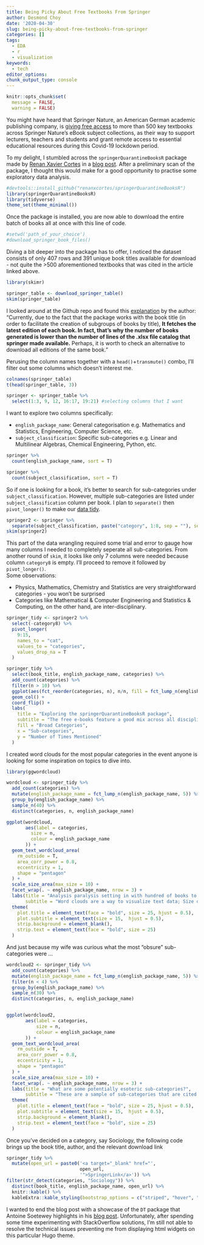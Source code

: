 ```yaml
---
title: Being Picky About Free Textbooks From Springer
author: Desmond Choy
date: '2020-04-30'
slug: being-picky-about-free-textbooks-from-springer
categories: []
tags:
  - EDA
  - r
  - visualization
keywords:
  - tech
editor_options: 
chunk_output_type: console
---
```


```r
knitr::opts_chunk$set(
  message = FALSE,
  warning = FALSE)
```

You might have heard that Springer Nature, an American German academic publishing company, is [giving free access](https://www.springernature.com/gp/librarians/news-events/all-news-articles/industry-news-initiatives/free-access-to-textbooks-for-institutions-affected-by-coronaviru/17855960) to more than 500 key textbooks across Springer Nature's eBook subject collections, as their way to support lecturers, teachers and students and grant remote access to essential educational resources during this Covid-19 lockdown period.  

To my delight, I stumbled across the `springerQuarantineBooksR` package made by [Renan Xavier Cortes](https://github.com/renanxcortes/springerQuarantineBooksR ) in a [blog post](https://www.statsandr.com/blog/a-package-to-download-free-springer-books-during-covid-19-quarantine/). After a preliminary scan of the package, I thought this would make for a good opportunity to practise some exploratory data analysis.

```r
#devtools::install_github("renanxcortes/springerQuarantineBooksR")
library(springerQuarantineBooksR)
library(tidyverse)
theme_set(theme_minimal())
```

Once the package is installed, you are now able to download the entire batch of books all at once with this line of code.

```r
#setwd('path_of_your_choice')
#download_springer_book_files()
```

Diving a bit deeper into the package has to offer, I noticed the dataset consists of only 407 rows and 391 unique book titles available for download - not quite the >500 aforementioned textbooks that was cited in the article linked above.   

```r
library(skimr)

springer_table <- download_springer_table()
skim(springer_table)
```

I looked around at the Github repo and found this [explanation](https://github.com/renanxcortes/springerQuarantineBooksR/issues/5) by the author:  
"Currently, due to the fact that the package works with the book title (in order to facilitate the creation of subgroups of books by title), **It fetches the latest edition of each book. In fact, that's why the number of books generated is lower than the number of lines of the .xlsx file catalog that springer made available.** Perhaps, it is worth to check an alternative to download all editions of the same book."  

Perusing the column names together with a `head()`+`transmute()` combo, I'll filter out some columns which doesn't interest me.

```r
colnames(springer_table)
t(head(springer_table, 3))

springer <- springer_table %>% 
  select(1:3, 9, 12, 16:17, 19:21) #selecting columns that I want

```

I want to explore two columns specifically:  

* `english_package_name`: General categorisation e.g. Mathematics and Statistics, Engineering, Computer Science, etc.
* `subject_classification`: Specific sub-categories e.g. Linear and Multilinear Algebras, Chemical Engineering, Python, etc.

```r
springer %>% 
  count(english_package_name, sort = T)

springer %>% 
  count(subject_classification, sort = T)

```

So if one is looking for a book, it's better to search for sub-categories under `subject_classification`. However, multiple sub-categories are listed under `subject_classification` column per book. I plan to `separate()` then `pivot_longer()` to make our [data tidy](https://cran.r-project.org/web/packages/tidyr/vignettes/tidy-data.html).  

```r
springer2 <- springer %>%
  separate(subject_classification, paste("category", 1:8, sep = ""), sep = ";")
skim(springer2)
```

This part of the data wrangling required some trial and error to gauge how many columns I needed to completely seperate all sub-categories. From another round of `skim`, it looks like only 7 columns were needed because column `category8` is empty. I'll proceed to remove it followed by `pivot_longer()`.  
Some observations:

* Physics, Mathematics, Chemistry and Statistics are very straightforward categories - you won't be surprised
* Categories like Mathematical & Computer Engineering and Statistics & Computing, on the other hand, are inter-disciplinary. 


```r
springer_tidy <- springer2 %>%
  select(-category8) %>%
  pivot_longer(
    9:15,
    names_to = "cat",
    values_to = "categories",
    values_drop_na = T
  )

springer_tidy %>% 
  select(book_title, english_package_name, categories) %>% 
  add_count(categories) %>%
  filter(n > 10) %>% 
  ggplot(aes(fct_reorder(categories, n), n/n, fill = fct_lump_n(english_package_name, 10))) +
  geom_col() +
  coord_flip() +
  labs(
    title = "Exploring the springerQuarantineBooksR package",
    subtitle = "The free e-books feature a good mix across all disciplines",
    fill = "Broad Categories",
    x = "Sub-categories",
    y = "Number of Times Mentioned"
  )

```

I created word clouds for the most popular categories in the event anyone is looking for some inspiration on topics to dive into.

```r
library(ggwordcloud)

wordcloud <- springer_tidy %>%
  add_count(categories) %>%
  mutate(english_package_name = fct_lump_n(english_package_name, 5)) %>%
  group_by(english_package_name) %>%
  sample_n(40) %>%
  distinct(categories, n, english_package_name)

ggplot(wordcloud,
       aes(label = categories,
         size = n,
         colour = english_package_name
       )) +
  geom_text_wordcloud_area(
    rm_outside = T,
    area_corr_power = 0.8,
    eccentricity = 1,
    shape = "pentagon"
  ) +
  scale_size_area(max_size = 10) +
  facet_wrap(. ~ english_package_name, nrow = 3) +
  labs(title = "Analysis paralysis setting in with hundred of books to choose from?",
       subtitle = "Word clouds are a way to visualize text data; Size of the word is an indication of its popularity in each category") +
  theme(
    plot.title = element_text(face = "bold", size = 25, hjust = 0.5),
    plot.subtitle = element_text(size = 15,  hjust = 0.5),
    strip.background = element_blank(),
    strip.text = element_text(face = "bold", size = 25)
  )

```

And just because my wife was curious what the most "obsure" sub-categories were ...

```r
wordcloud2 <- springer_tidy %>%
  add_count(categories) %>%
  mutate(english_package_name = fct_lump_n(english_package_name, 5)) %>%
  filter(n < 4) %>% 
  group_by(english_package_name) %>%
  sample_n(30) %>%
  distinct(categories, n, english_package_name)


ggplot(wordcloud2,
       aes(label = categories,
           size = n,
           colour = english_package_name
       )) +
  geom_text_wordcloud_area(
    rm_outside = T,
    area_corr_power = 0.8,
    eccentricity = 1,
    shape = "pentagon"
  ) +
  scale_size_area(max_size = 10) +
  facet_wrap(. ~ english_package_name, nrow = 3) +
  labs(title = "What are some potentially esoteric sub-categories?",
       subtitle = "These are a sample of sub-categories that are cited three times or less.") +
  theme(
    plot.title = element_text(face = "bold", size = 25, hjust = 0.5),
    plot.subtitle = element_text(size = 15,  hjust = 0.5),
    strip.background = element_blank(),
    strip.text = element_text(face = "bold", size = 25)
  )
```

Once you've decided on a category, say Sociology, the following code brings up the book title, author, and the relevant download link

```r
springer_tidy %>%
  mutate(open_url = paste0('<a target="_blank" href="',
                           open_url,
                           '">SpringerLink</a>')) %>% 
filter(str_detect(categories, "Sociology")) %>%
  distinct(book_title, english_package_name, open_url) %>% 
  knitr::kable() %>% 
  kableExtra::kable_styling(bootstrap_options = c("striped", "hover", "condensed"))

```

I wanted to end the blog post with a showcase of the `DT` package that Antoine Soetewey highlights in his [blog post](https://www.statsandr.com/blog/a-package-to-download-free-springer-books-during-covid-19-quarantine/). Unfortunately, after spending some time experimenting with StackOverflow solutions, I'm still not able to resolve the technical issues preventing me from displaying html widgets on this particular Hugo theme.

